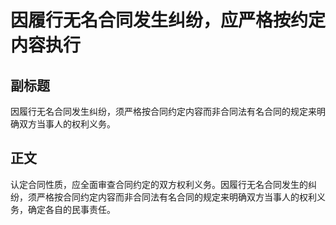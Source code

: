 # 因履行无名合同发生纠纷，应严格按约定内容执行
## 副标题
因履行无名合同发生纠纷，须严格按合同约定内容而非合同法有名合同的规定来明确双方当事人的权利义务。
## 正文
认定合同性质，应全面审查合同约定的双方权利义务。因履行无名合同发生的纠纷，须严格按合同约定内容而非合同法有名合同的规定来明确双方当事人的权利义务，确定各自的民事责任。